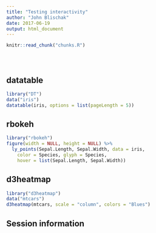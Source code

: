 ```yaml
---
title: "Testing interactivity"
author: "John Blischak"
date: 2017-06-19
output: html_document
---
```


<!-- The file analysis/chunks.R contains chunks that define default settings
shared across the workflowr files. -->
```r
knitr::read_chunk("chunks.R")
```

<!-- Update knitr chunk options -->
```r
```

<!-- Insert the date the file was last updated -->
```r
```

<!-- Insert the code version (Git commit SHA1) if Git repository exists and R
 package git2r is installed -->
```r
```

## datatable

```r
library("DT")
data("iris")
datatable(iris, options = list(pageLength = 5))
```

## rbokeh

```r
library("rbokeh")
figure(width = NULL, height = NULL) %>%
  ly_points(Sepal.Length, Sepal.Width, data = iris,
    color = Species, glyph = Species,
    hover = list(Sepal.Length, Sepal.Width))
```

## d3heatmap

```r
library("d3heatmap")
data("mtcars")
d3heatmap(mtcars, scale = "column", colors = "Blues")
```

## Session information

<!-- Insert the session information into the document -->
```r
```
